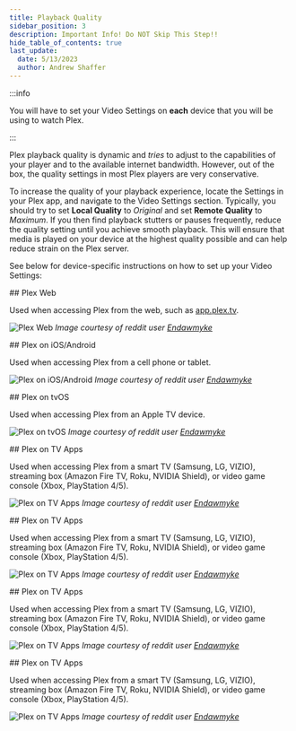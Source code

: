 ```yaml
---
title: Playback Quality
sidebar_position: 3
description: Important Info! Do NOT Skip This Step!!
hide_table_of_contents: true
last_update:
  date: 5/13/2023
  author: Andrew Shaffer
---
```



:::info

You will have to set your Video Settings on **each** device that you will be using to watch Plex.

:::

Plex playback quality is dynamic and *tries* to adjust to the capabilities of your player and to the available internet bandwidth. However, out of the box, the quality settings in most Plex players are very conservative.

To increase the quality of your playback experience, locate the Settings in your Plex app, and navigate to the Video Settings section. Typically, you should try to set **Local Quality** to *Original* and set **Remote Quality** to *Maximum*. If you then find playback stutters or pauses frequently, reduce the quality setting until you achieve smooth playback. This will ensure that media is played on your device at the highest quality possible and can help reduce strain on the Plex server.

See below for device-specific instructions on how to set up your Video Settings:

<Tabs>

  <TabItem value="website" label="Website" default>
## Plex Web 

Used when accessing Plex from the web, such as [app.plex.tv](https://app.plex.tv/).

![Plex Web](https://i.imgur.com/xTAgRjU.jpg)
_Image courtesy of reddit user [Endawmyke](https://www.reddit.com/r/PleX/comments/mora8f/i_made_a_how_to_direct_play_1_page_guide_you_can/)_
  </TabItem>

  <TabItem value="ios-android" label="Cell phone or tablet">
## Plex on iOS/Android

Used when accessing Plex from a cell phone or tablet.

![Plex on iOS/Android](https://i.imgur.com/fpjN6tj.jpg)
_Image courtesy of reddit user [Endawmyke](https://www.reddit.com/r/PleX/comments/mora8f/i_made_a_how_to_direct_play_1_page_guide_you_can/)_
  </TabItem>

  <TabItem value="tvos" label="Apple TV app">
## Plex on tvOS

Used when accessing Plex from an Apple TV device.

![Plex on tvOS](https://i.imgur.com/NkA80Gw.jpg)
_Image courtesy of reddit user [Endawmyke](https://www.reddit.com/r/PleX/comments/mora8f/i_made_a_how_to_direct_play_1_page_guide_you_can/)_
  </TabItem>

  <TabItem value="smarttv" label="Smart TV">
## Plex on TV Apps

Used when accessing Plex from a smart TV (Samsung, LG, VIZIO), streaming box (Amazon Fire TV, Roku, NVIDIA Shield), or video game console (Xbox, PlayStation 4/5).

![Plex on TV Apps](https://i.imgur.com/tmbH6n2.jpg)
_Image courtesy of reddit user [Endawmyke](https://www.reddit.com/r/PleX/comments/mora8f/i_made_a_how_to_direct_play_1_page_guide_you_can/)_
  </TabItem>

  <TabItem value="firetv" label="Amazon Fire TV">
## Plex on TV Apps

Used when accessing Plex from a smart TV (Samsung, LG, VIZIO), streaming box (Amazon Fire TV, Roku, NVIDIA Shield), or video game console (Xbox, PlayStation 4/5).

![Plex on TV Apps](https://i.imgur.com/tmbH6n2.jpg)
_Image courtesy of reddit user [Endawmyke](https://www.reddit.com/r/PleX/comments/mora8f/i_made_a_how_to_direct_play_1_page_guide_you_can/)_
  </TabItem>

  <TabItem value="roku" label="Roku">
## Plex on TV Apps

Used when accessing Plex from a smart TV (Samsung, LG, VIZIO), streaming box (Amazon Fire TV, Roku, NVIDIA Shield), or video game console (Xbox, PlayStation 4/5).

![Plex on TV Apps](https://i.imgur.com/tmbH6n2.jpg)
_Image courtesy of reddit user [Endawmyke](https://www.reddit.com/r/PleX/comments/mora8f/i_made_a_how_to_direct_play_1_page_guide_you_can/)_
  </TabItem>

  <TabItem value="game-console" label="Video game console">
## Plex on TV Apps

Used when accessing Plex from a smart TV (Samsung, LG, VIZIO), streaming box (Amazon Fire TV, Roku, NVIDIA Shield), or video game console (Xbox, PlayStation 4/5).

![Plex on TV Apps](https://i.imgur.com/tmbH6n2.jpg)
_Image courtesy of reddit user [Endawmyke](https://www.reddit.com/r/PleX/comments/mora8f/i_made_a_how_to_direct_play_1_page_guide_you_can/)_
  </TabItem>

</Tabs>